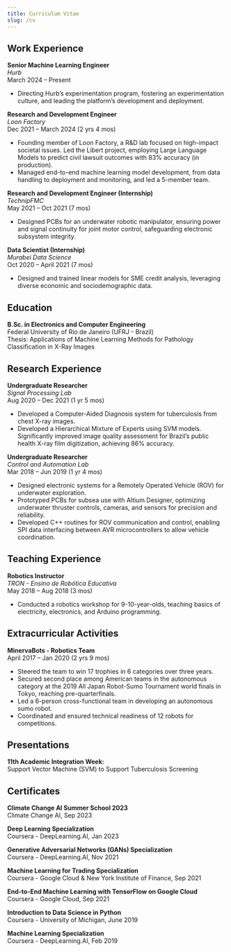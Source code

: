 ---
title: Curriculum Vitae
slug: /cv
---


## Work Experience
**Senior Machine Learning Engineer**  
*Hurb*  
March 2024 – Present
- Directing Hurb’s experimentation program, fostering an experimentation culture, and leading the platform’s development and deployment.

**Research and Development Engineer**  
*Loon Factory*  
Dec 2021 – March 2024 (2 yrs 4 mos)
- Founding member of Loon Factory, a R&D lab focused on high-impact societal issues. Led the Libert project, employing Large Language Models to predict civil lawsuit outcomes with 83% accuracy (in production).
- Managed end-to-end machine learning model development, from data handling to deployment and monitoring, and led a 5-member team.

**Research and Development Engineer (Internship)**  
*TechnipFMC*  
May 2021 – Oct 2021 (7 mos)
- Designed PCBs for an underwater robotic manipulator, ensuring power and signal continuity for joint motor control, safeguarding electronic subsystem integrity.

**Data Scientist (Internship)**  
*Murabei Data Science*  
Oct 2020 – April 2021 (7 mos)
- Designed and trained linear models for SME credit analysis, leveraging diverse economic and sociodemographic data.


## Education
**B.Sc. in Electronics and Computer Engineering**  
Federal University of Rio de Janeiro (UFRJ - Brazil)  
Thesis: Applications of Machine Learning Methods for Pathology Classification in X-Ray Images



## Research Experience
**Undergraduate Researcher**  
*Signal Processing Lab*  
Aug 2020 – Dec 2021 (1 yr 5 mos)
- Developed a Computer-Aided Diagnosis system for tuberculosis from chest X-ray images.
- Developed a Hierarchical Mixture of Experts using SVM models. Significantly improved image quality assessment for Brazil’s public health X-ray film digitization, achieving 86% accuracy.

**Undergraduate Researcher**  
*Control and Automation Lab*  
Mar 2018 – Jun 2019 (1 yr 4 mos)
- Designed electronic systems for a Remotely Operated Vehicle (ROV) for underwater exploration.
- Prototyped PCBs for subsea use with Altium Designer, optimizing underwater thruster controls, cameras, and sensors for precision and reliability.
- Developed C++ routines for ROV communication and control, enabling SPI data interfacing between AVR microcontrollers to allow vehicle coordination.



## Teaching Experience
**Robotics Instructor**  
*TRON - Ensino de Robótica Educativa*  
May 2018 – Aug 2018 (3 mos)
- Conducted a robotics workshop for 9-10-year-olds, teaching basics of electricity, electronics, and Arduino programming.


## Extracurricular Activities
**MinervaBots - Robotics Team**  
April 2017 – Jan 2020 (2 yrs 9 mos)
- Steered the team to win 17 trophies in 6 categories over three years.
- Secured second place among American teams in the autonomous category at the 2019 All Japan Robot-Sumo Tournament world finals in Tokyo, reaching pre-quarterfinals.
- Led a 6-person cross-functional team in developing an autonomous sumo robot.
- Coordinated and ensured technical readiness of 12 robots for competitions.


## Presentations
**11th Academic Integration Week:**  
Support Vector Machine (SVM) to Support Tuberculosis Screening


## Certificates
**Climate Change AI Summer School 2023**  
Climate Change AI, Sep 2023

**Deep Learning Specialization**  
Coursera - DeepLearning.AI, Jan 2023

**Generative Adversarial Networks (GANs) Specialization**  
Coursera - DeepLearning.AI, Nov 2021

**Machine Learning for Trading Specialization**  
Coursera - Google Cloud & New York Institute of Finance, Sep 2021

**End-to-End Machine Learning with TensorFlow on Google Cloud**  
Coursera - Google Cloud, Sep 2021

**Introduction to Data Science in Python**  
Coursera - University of Michigan, June 2019

**Machine Learning Specialization**  
Coursera - DeepLearning.AI, Feb 2019

